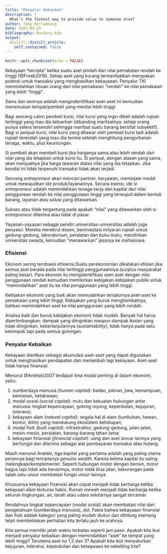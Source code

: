 ```yaml
---
title: "Penyalur Kebaikan"
description: |
  What's the fastest way to provide value to someone else?
author: Tedy Herlambang
date: 2022-03-25
bibliography: BurSary.bib
output:
  distill::distill_article:
    self_contained: false
---
```



```r
knitr::opts_chunk$set(echo = FALSE)
```

Kekayaan "tercipta" ketika suatu aset pindah dari nilai pemakaian rendah ke tinggi (@Froeb2018). Setiap aset yang kurang termanfaatkan merupakan potensi untuk transaksi yang menghasilkan kekayaaan. Penyalur TKI memindahkan ribuan orang dari nilai pemakaian "rendah" ke nilai pemakaian yang lebih "tinggi".

Sains dan seninya adalah mengindentifikasi aset-aset ini kemudian menemukan tempat/pembeli yang menilai lebih tinggi.

Bagi seorang calon pembeli kursi, nilai kursi yang ingin dibeli adalah rupiah tertinggi yang mau dia keluarkan (dibanding manfaatnya: setiap orang punya selera tersendiri sehingga manfaat suatu barang bersifat subyektif). Bagi si penjual kursi, nilai kursi yang ditawar oleh pembeli kursi tadi adalah rupiah terendah yang mau dia terima setelah menghitung pengorbanan tenaga, waktu, plus keuntungan.

Si pembeli akan membeli kursi jika harganya sama atau lebih rendah dari nilai yang dia tetapkan untuk kursi itu. Si penjual, dengan alasan yang sama, akan menjualnya jika harga tawaran diatas nilai yang dia tetapkan. Jika kondisi ini tidak terpenuhi transaksi tidak akan terjadi.

Seorang *entrepreneur* akan mencari partner, karyawan, meminjam modal untuk mewujudkan ide produk/layanannya. Secara esensi, ide si *entrepreneur* adalah memindahkan tenaga kerja dan kapital dari nilai penggunaan rendah ke nilai penggunaan tinggi yang terwujud dalam bentuk barang, layanan atau solusi yang ditawarkan.

Sukses atau tidak tergantung pada apakah "nilai" yang ditawarkan oleh si *entrepreneur* diterima atau tidak di pasar.

Yayasan-yayasan sebagai pendiri universitas-universitas adalah juga penyalur. Mereka merekrut dosen, berinvestasi milyaran rupiah untuk gedung-gedung, laboratorium, peralatan dan buku-buku, mendirikan universitas swasta, kemudian "menawarkan" jasanya ke mahasiswa.

### Efisiensi

Ekonom sering terobsesi efisiensi.Suatu perekonomian dikatakan efisien jika semua aset berada pada nilai tertinggi penggunaannya (surplus masyarakat paling besar). Para ekonom itu mengidentifikasi aset-aset dengan nilai penggunaan rendah kemudian memikirkan kebijakan-kebijakan publik untuk "memindahkan" aset itu ke nilai penggunaan yang lebih tinggi.

Kebijakan ekonomi yang baik akan memudahkan tersalurnya aset-aset ke pemakaian yang lebih tinggi. Kebijakan yang buruk menghambatnya, bahkan memindahkan aset ke nilai penggunaan yang lebih rendah.

Analisa baik dan buruk kebijakan ekonomi tidak mudah. Banyak hal harus dipertimbangkan: dampak yang diinginkan maupun dampak ikutan yang tidak diinginkan, keberlanjutannya (*sustainability*), tidak hanya pada satu kelompok tapi pada semua golongan.

### Penyalur Kebaikan

Kekayaan diartikan sebagai akumulasi aset-aset yang dapat digunakan untuk menghasilkan pendapatan dan menambah lagi kekayaan. Aset-aset tidak hanya finansial.

Menurut @Anielski2007 terdapat lima modal penting di dalam ekonomi, yaitu:

1.  sumberdaya manusia (*human capital*): badan, pikiran, jiwa, kemampuan, keimanan, ketakwaan;
2.  modal sosial (*social capital*): mutu dan kekuatan hubungan antar manusia: tingkat kepercayaan, gotong royong, keperdulian, kejujuran, toleransi;
3.  kekayaan alam (*natural capital*): segala hal di alam (tumbuhan, hewan, kontur, iklim) yang mendukung ekosistem kehidupan;
4.  modal fisik (*built capital*): infrastruktur, gedung-gedung, jalan-jalan, mesin-mesin, peralatan, barang-barang tahan lama;
5.  kekayaan finansial (*financial capital*): uang dan aset lancar lainnya yang berfungsi dan diterima sebagai alat pembayaran transaksi atau hutang.

Masih menurut Anelski, tiga kapital yang pertama adalah yang paling utama perannya bagi terciptanya *genuine wealth*. Karena kelima kapital itu saling melengkapi/komplementer. Seperti hubungan motor dengan bensin, motor bagus tapi tidak ada bensinnya, motor tidak bisa jalan, kekurangan pada salah satu unsur membatasi fungsi unsur lainnya.

Khususnya kekayaan finansial akan cepat menjadi tidak berharga ketika kekayaan alam terkuras habis. Rumah mewah menjadi tidak berharga ketika seluruh lingkungan, air, tanah atau udara sekitarnya sangat tercemar.

Rendahnya tingkat kepercayaan (modal sosial) akan membatasi nilai dari pengetahuan (sumberdaya manusia), dst. Fakta bahwa kekayaaan finansial dan fisik adalah kategori yang paling mudah diukur dan dihitung memang telah membelokkan perhatian kita terlalu jauh ke arahnya.

Kita semua memiliki jatah waktu terbatas seperti jam pasir. Apakah kita ikut menjadi penyalur kebaikan dengan memindahkan "aset" ke tempat yang lebih tinggi? Terutama aset no 1,2 dan 3? Apakah kita ikut menyalurkan kejujuran, toleransi, keperdulian dan ketaqwaan ke sekeliling kita?


<!-- AddToAny BEGIN -->
<div class="a2a_kit a2a_kit_size_16 a2a_default_style"; data-a2a-url="https://bangtedy.github.io/" data-a2a-title="Penyalur Kebaikan">
<a class="a2a_button_whatsapp"></a>
<a class="a2a_button_telegram"></a>
</div>
<script async src="https://static.addtoany.com/menu/page.js"></script>
<!-- AddToAny END -->



